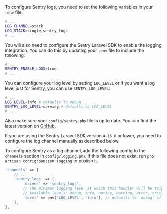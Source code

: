 To configure Sentry logs, you need to set the following variables in your `.env` file:

```bash {filename:.env}
# ...
LOG_CHANNEL=stack
LOG_STACK=single,sentry_logs
# ...
```

You will also need to configure the Sentry Laravel SDK to enable the logging integration. You can do this by updating your `.env` file to include the following:

```bash {filename:.env}
# ...
SENTRY_ENABLE_LOGS=true
# ...
```

You can configure your log level by setting `LOG_LEVEL` or if you want a log level just for Sentry, you can use
`SENTRY_LOG_LEVEL`:

```bash {filename:.env}
# ...
LOG_LEVEL=info # defaults to debug
SENTRY_LOG_LEVEL=warning # defaults to LOG_LEVEL
# ...
```

Also make sure your `config/sentry.php` file is up to date. You can find the latest version on [GitHub](https://github.com/getsentry/sentry-laravel/blob/master/config/sentry.php).

<Alert title="Note">

If you are using the Sentry Laravel SDK version `4.16.0` or lower, you need to configure the log channel manually as described below.

</Alert>

To configure Sentry as a log channel, add the following config to the `channels` section in `config/logging.php`. If this file does not exist, run `php artisan config:publish logging` to publish it.

```php {filename:config/logging.php}
'channels' => [
    // ...
    'sentry_logs' => [
        'driver' => 'sentry_logs',
        // The minimum logging level at which this handler will be triggered
        // Available levels: debug, info, notice, warning, error, critical, alert, emergency
        'level' => env('LOG_LEVEL', 'info'), // defaults to `debug` if not set
    ],
],
```
